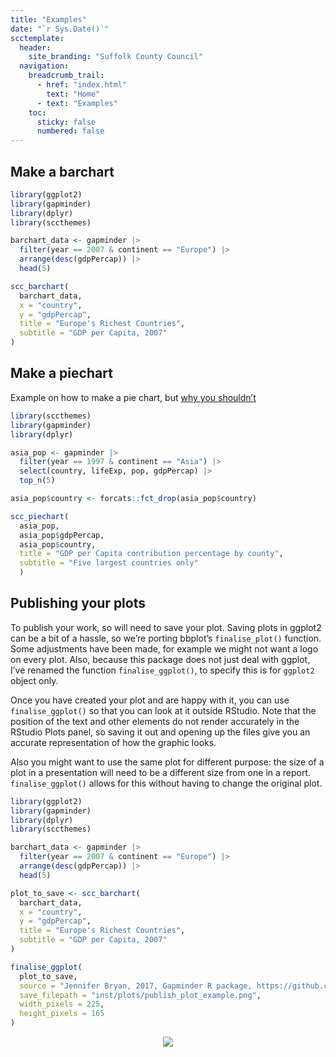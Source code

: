 ```yaml
---
title: "Examples"
date: "`r Sys.Date()`"
scctemplate:
  header:
    site_branding: "Suffolk County Council"
  navigation:
    breadcrumb_trail:
      - href: "index.html"
        text: "Home"
      - text: "Examples"
    toc:
      sticky: false
      numbered: false
---
```


## Make a barchart

```r
library(ggplot2)
library(gapminder)
library(dplyr)
library(sccthemes)

barchart_data <- gapminder |> 
  filter(year == 2007 & continent == "Europe") |> 
  arrange(desc(gdpPercap)) |> 
  head(5)

scc_barchart(
  barchart_data,
  x = "country",
  y = "gdpPercap",
  title = "Europe's Richest Countries",
  subtitle = "GDP per Capita, 2007"
)

```


## Make a piechart
Example on how to make a pie chart, but [why you shouldn't](https://www.data-to-viz.com/caveat/pie.html)
```r
library(sccthemes)
library(gapminder)
library(dplyr)

asia_pop <- gapminder |> 
  filter(year == 1997 & continent == "Asia") |> 
  select(country, lifeExp, pop, gdpPercap) |> 
  top_n(5)

asia_pop$country <- forcats::fct_drop(asia_pop$country)

scc_piechart(
  asia_pop,
  asia_pop$gdpPercap,
  asia_pop$country,
  title = "GDP per Capita contribution percentage by county",
  subtitle = "Five largest countries only"
  )
```

## Publishing your plots

To publish your work, so will need to save your plot. Saving plots in ggplot2 can be a bit of a hassle, so we're porting bbplot's `finalise_plot()` function. Some adjustments have been made, for example we might not want a logo on every plot. Also, because this package does not just deal with ggplot, I've renamed the function `finalise_ggplot()`, to specify this is for `ggplot2` object only.

Once you have created your plot and are happy with it, you can use `finalise_ggplot()` so that you can look at it outside RStudio. Note that the position of the text and other elements do not render accurately in the RStudio Plots panel, so saving it out and opening up the files give you an accurate representation of how the graphic looks.

Also you might want to use the same plot for different purpose: the size of a plot in a presentation will need to be a different size from one in a report. `finalise_ggplot()` allows for this without having to change the original plot.

```r
library(ggplot2)
library(gapminder)
library(dplyr)
library(sccthemes)

barchart_data <- gapminder |> 
  filter(year == 2007 & continent == "Europe") |> 
  arrange(desc(gdpPercap)) |> 
  head(5)

plot_to_save <- scc_barchart(
  barchart_data,
  x = "country",
  y = "gdpPercap",
  title = "Europe's Richest Countries",
  subtitle = "GDP per Capita, 2007"
)

finalise_ggplot(
  plot_to_save,
  source = "Jennifer Bryan, 2017, Gapminder R package, https://github.com/jennybc/gapminder",
  save_filepath = "inst/plots/publish_plot_example.png",
  width_pixels = 225,
  height_pixels = 165
)

```
<p align="center"><img src="inst/plots/publish_plot_example.png"></p>
